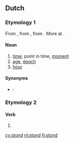 ==Dutch==

===Etymology 1===
From {{etyl|dum|nl}} {{term|stonde|lang=dum}}, from {{etyl|odt|nl}} {{term|stunda||time, while|lang=odt}}, from {{etyl|gem-pro|nl}} {{recons|stundō||time, while|lang=gem-pro}}. More at {{l|en|stound}}.

====Noun====
{{nl-noun|f}}

# [[time]]; point in time, [[moment]]
# [[age]], [[epoch]]
# [[hour]]

====Synonyms====
* {{context|chronology}}: {{l|nl|uur}}

===Etymology 2===

====Verb====
{{head|nl}}

# {{nl-verb-form|n=sg|t=past|staan}}

[[cy:stond]]
[[nl:stond]]
[[fi:stond]]